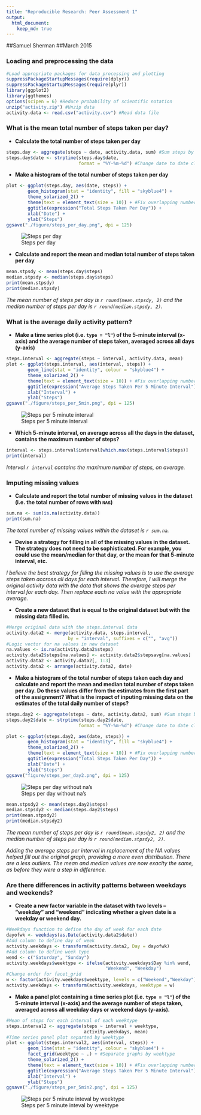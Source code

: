 ```yaml
---
title: "Reproducible Research: Peer Assessment 1"
output: 
  html_document:
    keep_md: true
---
```


##Samuel Sherman
##March 2015


### Loading and preprocessing the data

```r
#Load appropriate packages for data processing and plotting
suppressPackageStartupMessages(require(dplyr))
suppressPackageStartupMessages(require(plyr))
library(ggplot2)
library(ggthemes)
options(scipen = 6) #Reduce probability of scientific notation
unzip("activity.zip") #Unzip data
activity.data <- read.csv("activity.csv") #Read data file
```

### What is the mean total number of steps taken per day?

* __Calculate the total number of steps taken per day__

```r
steps.day <- aggregate(steps ~ date, activity.data, sum) #Sum steps by date
steps.day$date <- strptime(steps.day$date, 
                           format = "%Y-%m-%d") #Change date to date class
```

* __Make a histogram of the total number of steps taken per day__

```r
plot <- ggplot(steps.day, aes(date, steps)) +
        geom_histogram(stat = "identity", fill = "skyblue4") +  
        theme_solarized_2() +
        theme(text = element_text(size = 10)) + #Fix overlapping numbers
        ggtitle(expression("Total Steps Taken Per Day")) +
        xlab("Date") +
        ylab("Steps")
ggsave("./figure/steps_per_day.png", dpi = 125)
```

![Steps per day](figure/steps_per_day.png)

* __Calculate and report the mean and median total number of steps taken per day__

```r
mean.stpsdy <- mean(steps.day$steps)
median.stpsdy <- median(steps.day$steps)
print(mean.stpsdy)
print(median.stpsdy)
```

_The mean number of steps per day is `r round(mean.stpsdy, 2)` and the median
number of steps per day is `r round(median.stpsdy, 2)`._

### What is the average daily activity pattern?

*  __Make a time series plot (i.e. `type = "l"`) of the 5-minute
   interval (x-axis) and the average number of steps taken, averaged
   across all days (y-axis)__

```r
steps.interval <- aggregate(steps ~ interval, activity.data, mean)
plot <- ggplot(steps.interval, aes(interval, steps)) +
        geom_line(stat = "identity", colour = "skyblue4") +  
        theme_solarized_2() +
        theme(text = element_text(size = 10)) + #Fix overlapping numbers
        ggtitle(expression("Average Steps Taken Per 5 Minute Interval")) +
        xlab("Interval") +
        ylab("Steps")
ggsave("./figure/steps_per_5min.png", dpi = 125)
```

![Steps per 5 minute interval](figure/steps_per_5min.png)

*  __Which 5-minute interval, on average across all the days in the
   dataset, contains the maximum number of steps?__

```r
interval <- steps.interval$interval[which.max(steps.interval$steps)]
print(interval)
```

_Interval `r interval` contains the maximum number of steps, on average._

### Imputing missing values

*  __Calculate and report the total number of missing values in the
   dataset (i.e. the total number of rows with `NA`s)__
   
```r
sum.na <- sum(is.na(activity.data))
print(sum.na)
```

_The total number of missing values within the dataset is `r sum.na`._

*  __Devise a strategy for filling in all of the missing values in the
   dataset. The strategy does not need to be sophisticated. For
   example, you could use the mean/median for that day, or the mean
   for that 5-minute interval, etc.__

_I believe the best strategy for filling the missing values is to use the
average steps taken accross all days for each interval.  Therefore, I will
merge the original activity data with the data that shows the average steps per
interval for each day.  Then replace each na value with the appropriate
average._   

*  __Create a new dataset that is equal to the original dataset but with
   the missing data filled in.__

```r
#Merge original data with the steps.interval data
activity.data2 <- merge(activity.data, steps.interval, 
                       by = "interval", suffixes = c("", "avg"))
#Logic vector for na values in new dataset
na.values <- is.na(activity.data2$steps)
activity.data2$steps[na.values] <- activity.data2$stepsavg[na.values]
activity.data2 <- activity.data2[, 1:3]
activity.data2 <- arrange(activity.data2, date)
```

*  __Make a histogram of the total number of steps taken each day and
   calculate and report the mean and median total number of
   steps taken per day. Do these values differ from the estimates from
   the first part of the assignment? What is the impact of inputing
   missing data on the estimates of the total daily number of steps?__

```r
steps.day2 <- aggregate(steps ~ date, activity.data2, sum) #Sum steps by date
steps.day2$date <- strptime(steps.day2$date, 
                           format = "%Y-%m-%d") #Change date to date class
```

```r
plot <- ggplot(steps.day2, aes(date, steps)) +
        geom_histogram(stat = "identity", fill = "skyblue4") +  
        theme_solarized_2() +
        theme(text = element_text(size = 10)) + #Fix overlapping numbers
        ggtitle(expression("Total Steps Taken Per Day")) +
        xlab("Date") +
        ylab("Steps")
ggsave("figure/steps_per_day2.png", dpi = 125)
```

![Steps per day without na's](figure/steps_per_day2.png)

```r
mean.stpsdy2 <- mean(steps.day2$steps)
median.stpsdy2 <- median(steps.day2$steps)
print(mean.stpsdy2)
print(median.stpsdy2)
```

_The mean number of steps per day is `r round(mean.stpsdy2, 2)` and the median
number of steps per day is `r round(median.stpsdy2, 2)`._

_Adding the average steps per interval in replacement of the NA values helped
fill out the original graph, providing a more even distribution. There are a
less outliers. The mean and median values are now exaclty the same, as before
they were a step in difference._ 

### Are there differences in activity patterns between weekdays and weekends?

*  __Create a new factor variable in the dataset with two levels --
   "weekday" and "weekend" indicating whether a given date is a
   weekday or weekend day.__

```r
#Weekdays function to define the day of week for each date
dayofwk <- weekdays(as.Date(activity.data2$date))
#Add column to define day of week
activity.weekdays <- transform(activity.data2, Day = dayofwk)
#Add column to define week type
wend <- c("Saturday", "Sunday")
activity.weekdays$weektype <- ifelse(activity.weekdays$Day %in% wend, 
                                     "Weekend", "Weekday")
#Change order for facet_grid
w <- factor(activity.weekdays$weektype, levels = c("Weekend","Weekday"))
activity.weekdays <- transform(activity.weekdays, weektype = w)
```

*  __Make a panel plot containing a time series plot (i.e. `type = "l"`)
   of the 5-minute interval (x-axis) and the average number of steps
   taken, averaged across all weekday days or weekend days
   (y-axis).__

```r
#Mean of steps for each interval of each weektype
steps.interval2 <- aggregate(steps ~ interval + weektype,  
                             activity.weekdays, mean)
#Time series panel plot separted by weektype
plot <- ggplot(steps.interval2, aes(interval, steps)) +
        geom_line(stat = "identity", colour = "skyblue4") + 
        facet_grid(weektype ~ .) + #Separate graphs by weektype
        theme_solarized_2() +
        theme(text = element_text(size = 10)) + #Fix overlapping numbers
        ggtitle(expression("Average Steps Taken Per 5 Minute Interval")) +
        xlab("Interval") +
        ylab("Steps")
ggsave("./figure/steps_per_5min2.png", dpi = 125)
```

![Steps per 5 minute inteval by weektype](figure/steps_per_5min2.png)